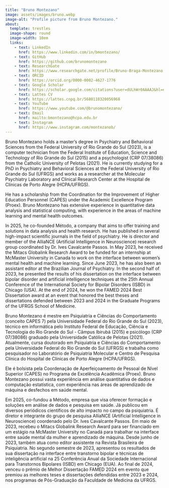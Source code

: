 ```yaml
---
title: "Bruno Montezano"
image: assets/images/bruno.webp
image-alt: "Profile picture from Bruno Montezano."
about: 
  template: trestles
  image-shape: round
  image-width: 10em
  links:
    - text: LinkedIn
      href: https://www.linkedin.com/in/bmontezano/
    - text: GitHub
      href: https://github.com/brunomontezano
    - text: ResearchGate
      href: https://www.researchgate.net/profile/Bruno-Braga-Montezano
    - text: ORCID
      href: https://orcid.org/0000-0002-4627-1776
    - text: Google Scholar
      href: https://scholar.google.com/citations?user=dULhWr0AAAAJ&hl=en
    - text: Lattes CV
      href: https://lattes.cnpq.br/5680118320056968
    - text: YouTube
      href: https://www.youtube.com/@brunomontezano/
    - text: Email
      href: mailto:bmontezano@hcpa.edu.br
    - text: Instagram
      href: https://www.instagram.com/montezanob/
---
```


::: {.content-visible when-profile="english"}
Bruno Montezano holds a master's degree in Psychiatry and Behavioral Sciences
from the Federal University of Rio Grande do Sul (2023), is a computer
technician from the Federal Institute of Education, Science and Technology of
Rio Grande do Sul (2015) and a psychologist (CRP 07/38086) from the Catholic
University of Pelotas (2021). He is currently studying for a PhD in Psychiatry
and Behavioral Sciences at the Federal University of Rio Grande do Sul (UFRGS)
and works as a researcher at the Molecular Psychiatry Laboratory and Clinical
Research Center at the Hospital de Clínicas de Porto Alegre (HCPA/UFRGS).


He has a scholarship from the Coordination for the Improvement of Higher
Education Personnel (CAPES) under the Academic Excellence Program (Proex).
Bruno Montezano has extensive experience in quantitative data analysis and
statistical computing, with experience in the areas of machine learning and
mental health outcomes.

In 2025, he co-founded Método, a company that aims to offer training and
solutions in data analysis and health research. He has published in several
high-impact scientific journals in the field of psychiatry. He is director and
member of the AlliaNCE (Artificial Intelligence in Neuroscience) research group
coordinated by Dr. Ives Cavalcante Passos. In May 2023, he received the Mitacs
Globalink Research Award to be funded for an internship at McMaster University
in Canada to work on the interface between women's mental health and machine
learning. Since June 2023, he has also been an assistant editor at the
Brazilian Journal of Psychiatry. In the second half of 2023, he presented the
results of his dissertation on the interface between bipolar disorder and
artificial intelligence techniques at the 25th Annual Conference of the
International Society for Bipolar Disorders (ISBD) in Chicago (USA). At the end
of 2024, he won the FAMED 2024 Best Dissertation award at an event that
honored the best theses and dissertations defended between 2023 and 2024 in the
Graduate Programs of the UFRGS School of Medicine.
:::

::: {.content-visible when-profile="portuguese"}
Bruno Montezano é mestre em Psiquiatria e Ciências do Comportamento (conceito
CAPES 7) pela Universidade Federal do Rio Grande do Sul (2023), técnico em
informática pelo Instituto Federal de Educação, Ciência e Tecnologia do Rio
Grande do Sul - Câmpus Ibirubá (2015) e psicólogo (CRP 07/38086) graduado pela
Universidade Católica de Pelotas (2021). Atualmente, cursa doutorado em
Psiquiatria e Ciências do Comportamento pela Universidade Federal do Rio Grande
do Sul (UFRGS) e trabalha como pesquisador no Laboratório de Psiquiatria
Molecular e Centro de Pesquisa Clínica do Hospital de Clínicas de Porto Alegre
(HCPA/UFRGS).


Ele é bolsista pela Coordenação de Aperfeiçoamento de Pessoal de
Nível Superior (CAPES) no Programa de Excelência Acadêmica (Proex). Bruno
Montezano possui vasta experiência em análise quantitativa de dados e
computação estatística, com experiência nas áreas de aprendizado de máquina e
desfechos em saúde mental.

Em 2025, co-fundou a Método, empresa que visa oferecer formação e soluções em
análise de dados e pesquisa em saúde. Já publicou em diversos periódicos
científicos de alto impacto no campo da psiquiatria. É diretor e integrante do
grupo de pesquisa AlliaNCE (Artificial Intelligence in Neuroscience) coordenado
pelo Dr. Ives Cavalcante Passos. Em maio de 2023, recebeu o Mitacs Globalink
Research Award para ser financiado em um estágio na McMaster University no
Canadá para trabalhar na interface entre saúde mental da mulher e aprendizado
de máquina. Desde junho de 2023, também atua como editor assistente na Revista
Brasileira de Psiquiatria. No segundo semestre de 2023, apresentou os
resultados de sua dissertação na interface entre transtorno bipolar e técnicas
de inteligência artificial na 25\textsuperscript{a} Conferência Anual da
Sociedade Internacional para Transtornos Bipolares (ISBD) em Chicago (EUA). Ao
final de 2024, venceu o prêmio de Melhor Dissertação FAMED 2024 em evento que
premiou as melhores teses e dissertações defendidas entre 2023 e 2024, nos
programas de Pós-Graduação da Faculdade de Medicina da UFRGS.
:::
